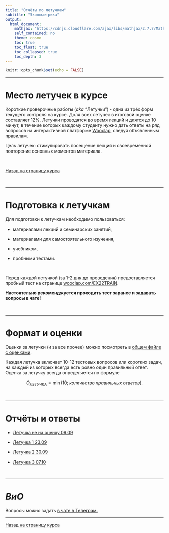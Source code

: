```yaml
---
title: "Отчёты по летучкам"
subtitle: "Эконометрика"
output:  
  html_document:
    mathjax: "https://cdnjs.cloudflare.com/ajax/libs/mathjax/2.7.7/MathJax.js?config=TeX-MML-AM_CHTML"
    self_contained: no  
    theme: cosmo
    toc: true
    toc_float: true
    toc_collapsed: true
    toc_depth: 3
---
```


```r
knitr::opts_chunk$set(echo = FALSE)
```

---

# Место летучек в курсе

Короткие проверочные работы (*aka* "Летучки") - одна из трёх форм текущего контроля на курсе. Доля всех летучек в итоговой оценке составляет 12%. Летучки проводятся во время лекций и длятся до 10 минут, в течение которых каждому студенту нужно дать ответы на ряд вопросов на интерактивной платформе [Wooclap](https://www.wooclap.com), следуя объявленным правилам. 

Цель летучек: стимулировать посещение лекций и своевременной повторение основных моментов материала.

</br>

[Назад на страницу курса](../ecox22.html)

</br>

---

# Подготовка к летучкам

Для подготовки к летучкам необходимо пользоваться:

- материалами лекций и семинарских занятий,

- материалами для самостоятельного изучения,

- учебником,

- пробными тестами.

</br>

Перед каждой летучкой (за 1-2 дня до проведения) предоставляется пробный тест на странице [wooclap.com/EX22TRAIN](https://app.wooclap.com/EX22TRAIN?from=event-page).

**Настоятельно рекоменджуется проходить тест заранее и задавать вопросы в чате!**

</br>

---

# Формат и оценки 

Оценки за летучки (и за все прочее) можно посмотреть в [общем файле с оценками](https://docs.google.com/spreadsheets/d/1vf9O4QXcfXI60cl--JU3ThF4EwgbCZXqMG1N0gAoKaY/edit?usp=sharing).

Каждая летучка включает 10-12 тестовых вопросов или коротких задач, на каждый из которых всегда есть ровно один правильный ответ. Оценка за летучку всегда определяется по формуле

$$О_{ЛЕТУЧКА}=\min(10;\;количество\;правильных\;ответов).$$

</br>

---

# Отчёты и ответы

- [Летучка не на оценку 09.09](https://drive.google.com/file/d/1OQjOGU8euMd8ea97ZfqaZwjMRaZxRGg-/view?usp=sharing)

- [Летучка 1 23.09](https://drive.google.com/file/d/1yvHi7LnHDkAT2G4Va0LMj3-WZRZ4UH-V/view?usp=sharing)

- [Летучка 2 30.09](https://drive.google.com/file/d/1iEGXzau4BBTyLDH2yZ-NvvQR7OorT1lp/view?usp=sharing)

- [Летучка 3 07.10](https://drive.google.com/file/d/1dBXDdwx-M8KD6Wv2xe7sivBzx9me7J3V/view?usp=sharing)

</br>

---

# *ВиО*

Вопросы можно задать [в чате в Телеграм.](https://t.me/+0kRsodLpmzRmZjEy)

---

[Назад на страницу курса](../ecox22.html)
